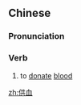 ==Chinese==
{{zh-forms}}

===Pronunciation===
{{zh-pron
|m=gōng血
|cat=v
}}

===Verb===
{{zh-verb}}

# to [[donate]] [[blood]]

[[zh:供血]]